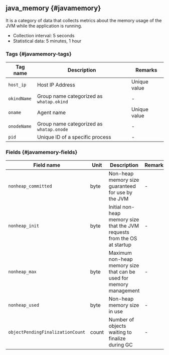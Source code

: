 ## java_memory {#javamemory}

It is a category of data that collects metrics about the memory usage of the JVM while the application is running. 

- Collection interval: 5 seconds
- Statistical data: 5 minutes, 1 hour

### Tags {#javamemory-tags}

<div className="c3-30-60-10">

| Tag name    | Description                              | Remarks      |
| ----------- | ---------------------------------------- | ------------ |
| `host_ip`   | Host IP Address                          | Unique value |
| `okindName` | Group name categorized as `whatap.okind` | -            |
| `oname`     | Agent name                               | Unique value |
| `onodeName` | Group name categorized as `whatap.onode` | -            |
| `pid`       | Unique ID of a specific process          | -            |

</div>

### Fields {#javamemory-fields}

<div className="c4-20-10-50-10">

| Field name                       | Unit  | Description                                                               | Remarks |
| -------------------------------- | ----- | ------------------------------------------------------------------------- | ------- |
| `nonheap_committed`              | byte  | Non-heap memory size guaranteed for use by the JVM                        | -       |
| `nonheap_init`                   | byte  | Initial non-heap memory size that the JVM requests from the OS at startup | -       |
| `nonheap_max`                    | byte  | Maximum non-heap memory size that can be used for memory management       | -       |
| `nonheap_used`                   | byte  | Non-heap memory size in use                                               | -       |
| `objectPendingFinalizationCount` | count | Number of objects waiting to finalize during GC                           | -       |

</div>
